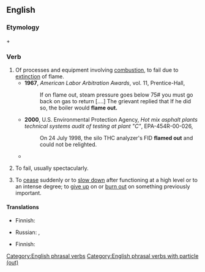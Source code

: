 {{also|flameout|flame-out}}

==English==

===Etymology===
{{m|en|flame}} + {{m|en|out}}

===Verb===
{{en-verb|flames out|flaming out|flamed out}}

# Of processes and equipment involving [[combustion]], to fail due to [[extinction]] of flame.
#* '''1967''', ''American Labor Arbitration Awards'', vol. 11, Prentice-Hall,
#*: If on flame out, steam pressure goes below 75# you must go back on gas to return [....] The grievant replied that If he did so, the boiler would '''flame out.'''
#* '''2000''', U.S. Environmental Protection Agency, ''Hot mix asphalt plants technical systems audit of testing at plant "C"'', EPA-454R-00-026,
#*: On 24 July 1998, the silo THC analyzer's FID '''flamed out''' and could not be relighted.
#* {{quote-text|lang=en|year=2004|author=Philip P. Walsh and Paul Fletcher|title=Gas Turbine Performance|page=487|passage=Restarting in flight is a very important engine capability for all aircraft, as occasionally engines do '''flame out'''.}}
# {{lb|en|figuratively}} To fail, usually spectacularly.
# To [[cease]] suddenly or to [[slow down]] after functioning at a high level or to an intense degree; to [[give up]] on or [[burn out]] on something previously important.
#: {{ux|en|Mary's temper flamed out}}

====Translations====
{{trans-top|to fail due to extinction of flame}}
* Finnish: {{t+|fi|sammua}}
{{trans-mid}}
* Russian: {{t+|ru|гло́хнуть|impf}}, {{t+|ru|загло́хнуть|pf}}
{{trans-bottom}}

{{trans-top|to fail spectacularly}}
* Finnish: {{t|fi|romuttua}}
{{trans-mid}}
{{trans-bottom}}

{{trans-see|flare up}}

[[Category:English phrasal verbs]]
[[Category:English phrasal verbs with particle (out)]]